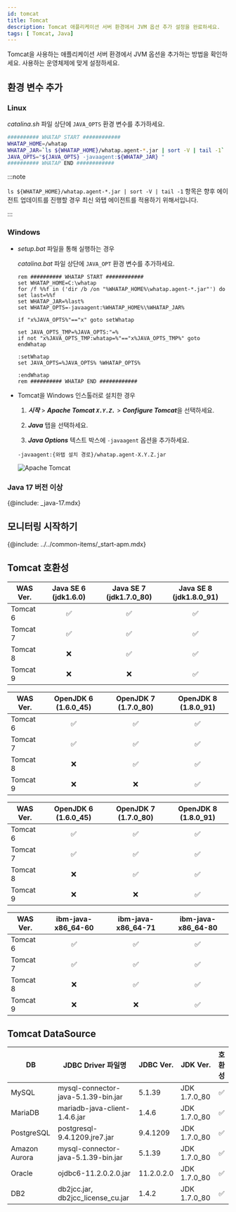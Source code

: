 ```yaml
---
id: tomcat
title: Tomcat
description: Tomcat 애플리케이션 서버 환경에서 JVM 옵션 추가 설정을 완료하세요.
tags: [ Tomcat, Java]
---
```


Tomcat을 사용하는 애플리케이션 서버 환경에서 JVM 옵션을 추가하는 방법을 확인하세요. 사용하는 운영체제에 맞게 설정하세요.

## 환경 변수 추가

### Linux

*catalina.sh* 파일 상단에 `JAVA_OPTS` 환경 변수를 추가하세요.

```bash title='{Tomcat_PATH}/bin/catalina.sh' showLineNumbers
########## WHATAP START ############
WHATAP_HOME=/whatap
WHATAP_JAR=`ls ${WHATAP_HOME}/whatap.agent-*.jar | sort -V | tail -1`
JAVA_OPTS="${JAVA_OPTS} -javaagent:${WHATAP_JAR} "
########## WHATAP END ############
```

:::note

`ls ${WHATAP_HOME}/whatap.agent-*.jar | sort -V | tail -1` 항목은 향후 에이전트 업데이트를 진행할 경우 최신 와탭 에이전트를 적용하기 위해서입니다.

:::

### Windows

* *setup.bat* 파일을 통해 실행하는 경우

  *catalina.bat* 파일 상단에 `JAVA_OPT` 환경 변수를 추가하세요.

  ```batch title='{Tomcat_PATH}/bin/catalina.bat' {3} showLineNumbers
  rem ########## WHATAP START ############
  set WHATAP_HOME=C:\whatap
  for /f %%f in ('dir /b /on "%WHATAP_HOME%\whatap.agent-*.jar"') do set last=%%f
  set WHATAP_JAR=%last%
  set WHATAP_OPTS=-javaagent:%WHATAP_HOME%\%WHATAP_JAR%

  if "x%JAVA_OPTS%"=="x" goto setWhatap

  set JAVA_OPTS_TMP=%JAVA_OPTS:"=%
  if not "x%JAVA_OPTS_TMP:whatap=%"=="x%JAVA_OPTS_TMP%" goto endWhatap

  :setWhatap
  set JAVA_OPTS=%JAVA_OPTS% %WHATAP_OPTS%

  :endWhatap
  rem ########## WHATAP END ############
  ```

* Tomcat을 Windows 인스톨러로 설치한 경우

  1. ***시작*** > ***Apache Tomcat `X.Y.Z.`*** > ***Configure Tomcat***을 선택하세요.

  1. ***Java*** 탭을 선택하세요.

  1. ***Java Options*** 텍스트 박스에 `-javaagent` 옵션을 추가하세요.

  ```text
  -javaagent:{와탭 설치 경로}/whatap.agent-X.Y.Z.jar
  ```

  ![Apache Tomcat](https://img.whatap.io/media/images/tomcat-win.png)

### Java 17 버전 이상

{@include: _java-17.mdx}


## 모니터링 시작하기

{@include: ../../common-items/_start-apm.mdx} 

## Tomcat 호환성

| WAS Ver. | Java SE 6 (jdk1.6.0) | Java SE 7 (jdk1.7.0_80) | Java SE 8 (jdk1.8.0_91) |
| -------- | :------------------: | :---------------------: | :---------------------: |
| Tomcat 6 | <span class='emoji-ok'>✅</span>                   | <span class='emoji-ok'>✅</span>                      | <span class='emoji-ok'>✅</span>                      |
| Tomcat 7 | <span class='emoji-ok'>✅</span>                   | <span class='emoji-ok'>✅</span>                      | <span class='emoji-ok'>✅</span>                      |
| Tomcat 8 | <span class='emoji-no'>❌</span>                   | <span class='emoji-ok'>✅</span>                      | <span class='emoji-ok'>✅</span>                      |
| Tomcat 9 | <span class='emoji-no'>❌</span>                   | <span class='emoji-no'>❌</span>                      | <span class='emoji-ok'>✅</span>                      |

| WAS Ver. | OpenJDK 6 (1.6.0_45) | OpenJDK 7 (1.7.0_80) | OpenJDK 8 (1.8.0_91) |
| -------- | :------------------: | :------------------: | :------------------: |
| Tomcat 6 | <span class='emoji-ok'>✅</span>                   | <span class='emoji-ok'>✅</span>                   | <span class='emoji-ok'>✅</span>                   |
| Tomcat 7 | <span class='emoji-ok'>✅</span>                   | <span class='emoji-ok'>✅</span>                   | <span class='emoji-ok'>✅</span>                   |
| Tomcat 8 | <span class='emoji-no'>❌</span>                   | <span class='emoji-ok'>✅</span>                   | <span class='emoji-ok'>✅</span>                   |
| Tomcat 9 | <span class='emoji-no'>❌</span>                   | <span class='emoji-no'>❌</span>                   | <span class='emoji-ok'>✅</span>                   |

| WAS Ver. | OpenJDK 6 (1.6.0_45) | OpenJDK 7 (1.7.0_80) | OpenJDK 8 (1.8.0_91) |
| -------- | :------------------: | :------------------: | :------------------: |
| Tomcat 6 | <span class='emoji-ok'>✅</span>                   | <span class='emoji-ok'>✅</span>                   | <span class='emoji-ok'>✅</span>                   |
| Tomcat 7 | <span class='emoji-ok'>✅</span>                   | <span class='emoji-ok'>✅</span>                   | <span class='emoji-ok'>✅</span>                   |
| Tomcat 8 | <span class='emoji-no'>❌</span>                   | <span class='emoji-ok'>✅</span>                   | <span class='emoji-ok'>✅</span>                   |
| Tomcat 9 | <span class='emoji-no'>❌</span>                   | <span class='emoji-no'>❌</span>                   | <span class='emoji-ok'>✅</span>                   |

| WAS Ver. | ibm-java-x86_64-60 | ibm-java-x86_64-71 | ibm-java-x86_64-80 |
| -------- | :----------------: | :----------------: | :----------------: |
| Tomcat 6 | <span class='emoji-ok'>✅</span>                 | <span class='emoji-ok'>✅</span>                 | <span class='emoji-ok'>✅</span>                 |
| Tomcat 7 | <span class='emoji-ok'>✅</span>                 | <span class='emoji-ok'>✅</span>                 | <span class='emoji-ok'>✅</span>                 |
| Tomcat 8 | <span class='emoji-no'>❌</span>                 | <span class='emoji-ok'>✅</span>                 | <span class='emoji-ok'>✅</span>                 |
| Tomcat 9 | <span class='emoji-no'>❌</span>                 | <span class='emoji-no'>❌</span>                 | <span class='emoji-ok'>✅</span>                 |

## Tomcat DataSource
|DB|JDBC Driver 파일명|JDBC Ver.|JDK Ver.|호환성|
|--|--|--|--|:--:|
|MySQL|mysql-connector-java-5.1.39-bin.jar|5.1.39|JDK 1.7.0_80|<span class='emoji-ok'>✅</span>|
|MariaDB|mariadb-java-client-1.4.6.jar|1.4.6|JDK 1.7.0_80|<span class='emoji-ok'>✅</span>|
|PostgreSQL|postgresql-9.4.1209.jre7.jar|9.4.1209|JDK 1.7.0_80|<span class='emoji-ok'>✅</span>|
|Amazon Aurora|mysql-connector-java-5.1.39-bin.jar|5.1.39|JDK 1.7.0_80|<span class='emoji-ok'>✅</span>|
|Oracle|ojdbc6-11.2.0.2.0.jar|11.2.0.2.0|JDK 1.7.0_80|<span class='emoji-ok'>✅</span>|
|DB2|db2jcc.jar, db2jcc_license_cu.jar|1.4.2|JDK 1.7.0_80|<span class='emoji-ok'>✅</span>|
